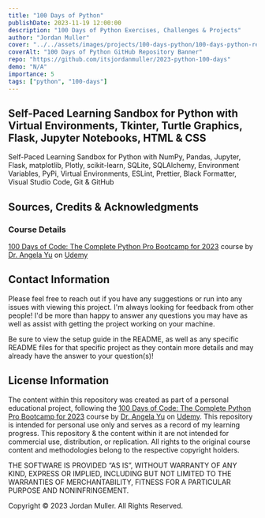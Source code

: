 ```yaml
---
title: "100 Days of Python"
publishDate: 2023-11-19 12:00:00
description: "100 Days of Python Exercises, Challenges & Projects"
author: "Jordan Muller"
cover: "../../assets/images/projects/100-days-python/100-days-python-repo.png"
coverAlt: "100 Days of Python GitHub Repository Banner"
repo: "https://github.com/itsjordanmuller/2023-python-100-days"
demo: "N/A"
importance: 5
tags: ["python", "100-days"]
---
```


## Self-Paced Learning Sandbox for Python with Virtual Environments, Tkinter, Turtle Graphics, Flask, Jupyter Notebooks, HTML & CSS

Self-Paced Learning Sandbox for Python with NumPy, Pandas, Jupyter, Flask, matplotlib, Plotly, scikit-learn, SQLite, SQLAlchemy, Environment Variables, PyPi, Virtual Environments, ESLint, Prettier, Black Formatter, Visual Studio Code, Git & GitHub

## Sources, Credits & Acknowledgments

### Course Details

[100 Days of Code: The Complete Python Pro Bootcamp for 2023](https://www.udemy.com/course/100-days-of-code/) course by [Dr. Angela Yu](https://www.udemy.com/user/4b4368a3-b5c8-4529-aa65-2056ec31f37e/) on [Udemy](https://www.udemy.com/)

## Contact Information

Please feel free to reach out if you have any suggestions or run into any issues with viewing this project. I'm always looking for feedback from other people! I'd be more than happy to answer any questions you may have as well as assist with getting the project working on your machine.<br/>

Be sure to view the setup guide in the README, as well as any specific README files for that specific project as they contain more details and may already have the answer to your question(s)!

## License Information

The content within this repository was created as part of a personal educational project, following the [100 Days of Code: The Complete Python Pro Bootcamp for 2023](https://www.udemy.com/course/100-days-of-code/) course by [Dr. Angela Yu](https://www.udemy.com/user/4b4368a3-b5c8-4529-aa65-2056ec31f37e/) on [Udemy](https://www.udemy.com/). This repository is intended for personal use only and serves as a record of my learning progress. This repository & the content within it are not intended for commercial use, distribution, or replication. All rights to the original course content and methodologies belong to the respective copyright holders.

THE SOFTWARE IS PROVIDED “AS IS”, WITHOUT WARRANTY OF ANY KIND, EXPRESS OR IMPLIED, INCLUDING BUT NOT LIMITED TO THE WARRANTIES OF MERCHANTABILITY, FITNESS FOR A PARTICULAR PURPOSE AND NONINFRINGEMENT.

Copyright © 2023 Jordan Muller. All Rights Reserved.
